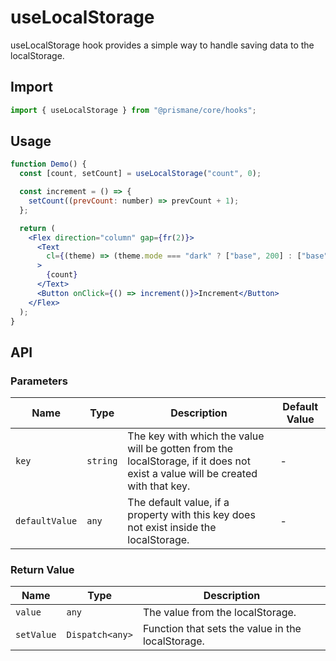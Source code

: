 # useLocalStorage

useLocalStorage hook provides a simple way to handle saving data to the localStorage.

## Import

```js
import { useLocalStorage } from "@prismane/core/hooks";
```

## Usage

```jsx
function Demo() {
  const [count, setCount] = useLocalStorage("count", 0);

  const increment = () => {
    setCount((prevCount: number) => prevCount + 1);
  };

  return (
    <Flex direction="column" gap={fr(2)}>
      <Text
        cl={(theme) => (theme.mode === "dark" ? ["base", 200] : ["base", 700])}
      >
        {count}
      </Text>
      <Button onClick={() => increment()}>Increment</Button>
    </Flex>
  );
}
```

## API

### Parameters

| Name           | Type     | Description                                                                                                                    | Default Value |
| -------------- | -------- | ------------------------------------------------------------------------------------------------------------------------------ | ------------- |
| `key`          | `string` | The key with which the value will be gotten from the localStorage, if it does not exist a value will be created with that key. | -             |
| `defaultValue` | `any`    | The default value, if a property with this key does not exist inside the localStorage.                                         | -             |

### Return Value

| Name       | Type            | Description                                       |
| ---------- | --------------- | ------------------------------------------------- |
| `value`    | `any`           | The value from the localStorage.                  |
| `setValue` | `Dispatch<any>` | Function that sets the value in the localStorage. |

